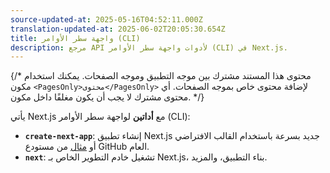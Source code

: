 ```yaml
---
source-updated-at: 2025-05-16T04:52:11.000Z
translation-updated-at: 2025-06-02T20:05:30.654Z
title: واجهة سطر الأوامر (CLI)
description: مرجع API لأدوات واجهة سطر الأوامر (CLI) في Next.js.
---
```


{/* محتوى هذا المستند مشترك بين موجه التطبيق وموجه الصفحات. يمكنك استخدام مكون `<PagesOnly>محتوى</PagesOnly>` لإضافة محتوى خاص بموجه الصفحات. أي محتوى مشترك لا يجب أن يكون مغلفًا داخل مكون. */}

يأتي Next.js مع **أداتين** لواجهة سطر الأوامر (CLI):

- **`create-next-app`**: إنشاء تطبيق Next.js جديد بسرعة باستخدام القالب الافتراضي أو [مثال](https://github.com/vercel/next.js/tree/canary/examples) من مستودع GitHub العام.
- **`next`**: تشغيل خادم التطوير الخاص بـ Next.js، بناء التطبيق، والمزيد.